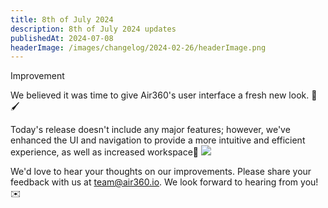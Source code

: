 ```yaml
---
title: 8th of July 2024
description: 8th of July 2024 updates
publishedAt: 2024-07-08
headerImage: /images/changelog/2024-02-26/headerImage.png
---
```


<Badge variant="noLink" className="m-0">
  <span>Improvement</span>
</Badge>

We believed it was time to give Air360's user interface a fresh new look. 🎨🖌️

Today's release doesn't include any major features; however, we've enhanced the UI and navigation to provide a more intuitive and efficient experience, as well as increased workspace🙌
![](/images/changelog/2024-07-08/1.png)

We'd love to hear your thoughts on our improvements. Please share your feedback with us at team@air360.io. We look forward to hearing from you! ✉️

